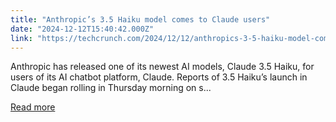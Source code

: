 ```yaml
---
title: "Anthropic’s 3.5 Haiku model comes to Claude users"
date: "2024-12-12T15:40:42.000Z"
link: "https://techcrunch.com/2024/12/12/anthropics-3-5-haiku-model-comes-to-claude-users/"
---
```


Anthropic has released one of its newest AI models, Claude 3.5 Haiku, for users of its AI chatbot platform, Claude. Reports of 3.5 Haiku&#8217;s launch in Claude began rolling in Thursday morning on s...

[Read more](https://techcrunch.com/2024/12/12/anthropics-3-5-haiku-model-comes-to-claude-users/)
